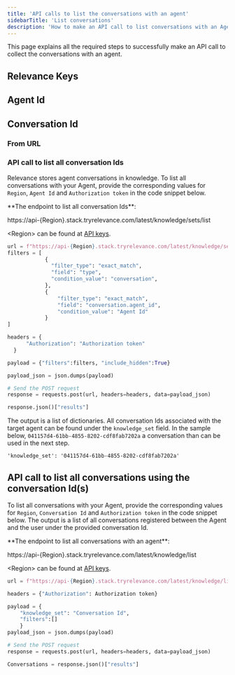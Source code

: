 ```yaml
---
title: 'API calls to list the conversations with an agent'
sidebarTitle: 'List conversations'
description: 'How to make an API call to list conversations with an Agent'
---
```


This page explains all the required steps to successfully make an API call to collect the conversations with an agent.

## Relevance Keys
<Snippet file="relevance-keys.mdx" />

## Agent Id
<Snippet file="agent-id.mdx" />

## Conversation Id
### From URL
<Snippet file="conversation-id.mdx" />

### API call to list all conversation Ids
Relevance stores agent conversations in knowledge. 
To list all conversations with your Agent, provide the corresponding values for `Region`, `Agent Id` and `Authorization token` in the
code snippet below.

<Tip>
**The endpoint to list all conversation Ids**:

https://api-{Region}.stack.tryrelevance.com/latest/knowledge/sets/list

\<Region\> can be found at [API keys](/get-started/key-concepts/api-keys).
</Tip>

```Python
url = f"https://api-{Region}.stack.tryrelevance.com/latest/knowledge/sets/list"
filters = [
            {
              "filter_type": "exact_match",
              "field": "type",
              "condition_value": "conversation",
            },
            {
                "filter_type": "exact_match",
                "field": "conversation.agent_id",
                "condition_value": "Agent Id"
            }
]

headers = {
      "Authorization": "Authorization token"
  }

payload = {"filters":filters, "include_hidden":True}

payload_json = json.dumps(payload)

# Send the POST request
response = requests.post(url, headers=headers, data=payload_json)

response.json()["results"]
```

The output is a list of dictionaries. All conversation Ids associated with the target agent can be found under the `knowledge_set` field.
In the sample below, `041157d4-61bb-4855-8202-cdf8fab7202a` a conversation than can be used in the next step.

`'knowledge_set': '041157d4-61bb-4855-8202-cdf8fab7202a'`

## API call to list all conversations using the conversation Id(s)

To list all conversations with your Agent, provide the corresponding values for `Region`, `Conversation Id` and `Authorization token` in the
code snippet below. The output is a list of all conversations registered between the Agent and the user under the provided conversation Id.

<Tip>
**The endpoint to list all conversations with an agent**:

https://api-{Region}.stack.tryrelevance.com/latest/knowledge/list

\<Region\> can be found at [API keys](/get-started/key-concepts/api-keys).
</Tip>

```Python
url = f"https://api-{Region}.stack.tryrelevance.com/latest/knowledge/list"

headers = {"Authorization": Authorization token}

payload = {
    "knowledge_set": "Conversation Id",
    "filters":[]
    }
payload_json = json.dumps(payload)

# Send the POST request
response = requests.post(url, headers=headers, data=payload_json)

Conversations = response.json()["results"]
```